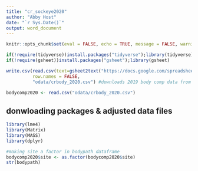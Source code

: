 ```yaml
---
title: "cr_sockeye2020"
author: "Abby Host"
date: "`r Sys.Date()`"
output: word_document
---
```


```r
knitr::opts_chunk$set(eval = FALSE, echo = TRUE, message = FALSE, warning = FALSE)
```

```r
if(!require(tidyverse))install.packages("tidyverse");library(tidyverse)
if(!require(gsheet))install.packages("gsheet");library(gsheet)

write.csv(read.csv(text=gsheet2text("https://docs.google.com/spreadsheets/d/1MRHgx_XU8p2nui4binK5fWNEP-T1lKE0iAwjSACcuU8/edit#gid=1888166607",format="csv"),stringsAsFactors = F),
          row.names = FALSE,
          "odata/crbody_2020.csv") #downloads 2019 body comp data from google sheets, make sure shareable by link in google

bodycomp2020 <- read.csv("odata/crbody_2020.csv")
```

## donwloading packages & adjusted data files
```r
library(lme4)
library(Matrix)
library(MASS)
library(dplyr)

#making site a factor in bodypath dataframe
bodycomp2020$site <- as.factor(bodycomp2020$site)
str(bodypath)
```
